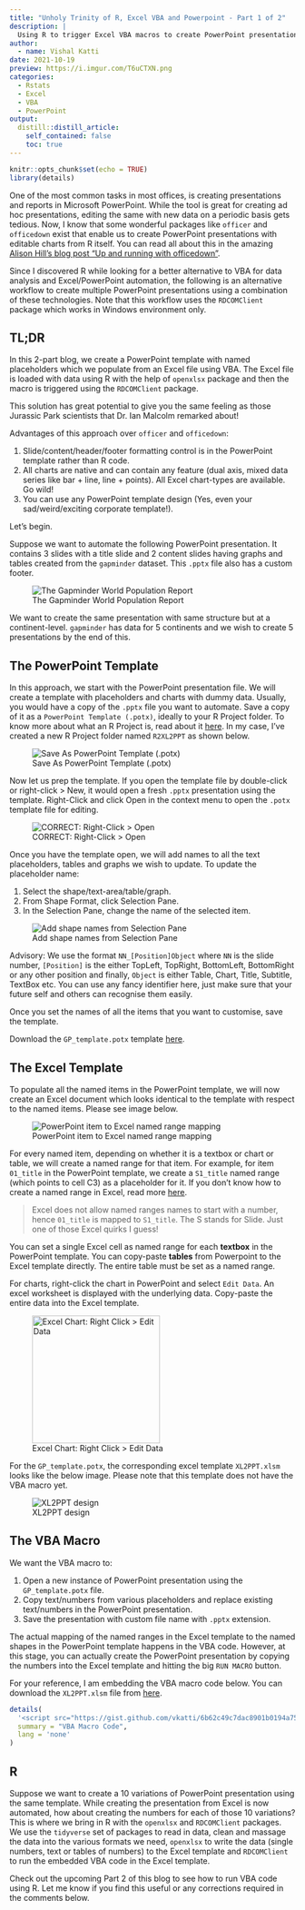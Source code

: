 ```yaml
---
title: "Unholy Trinity of R, Excel VBA and Powerpoint - Part 1 of 2"
description: |
  Using R to trigger Excel VBA macros to create PowerPoint presentations!
author:
  - name: Vishal Katti
date: 2021-10-19
preview: https://i.imgur.com/T6uCTXN.png
categories:
  - Rstats
  - Excel
  - VBA
  - PowerPoint
output:
  distill::distill_article:
    self_contained: false
    toc: true
---
```


```r
knitr::opts_chunk$set(echo = TRUE)
library(details)
```

One of the most common tasks in most offices, is creating presentations
and reports in Microsoft PowerPoint. While the tool is great for
creating ad hoc presentations, editing the same with new data on a
periodic basis gets tedious. Now, I know that some wonderful packages
like `officer` and `officedown` exist that enable us to create
PowerPoint presentations with editable charts from R itself. You can
read all about this in the amazing [Alison Hill's blog post "Up and
running with
officedown"](https://alison.rbind.io/blog/2021-07-officedown/).

Since I discovered R while looking for a better alternative to VBA for
data analysis and Excel/PowerPoint automation, the following is an
alternative workflow to create multiple PowerPoint presentations using a
combination of these technologies. Note that this workflow uses the
`RDCOMClient` package which works in Windows environment only.

## TL;DR

In this 2-part blog, we create a PowerPoint template with named
placeholders which we populate from an Excel file using VBA. The Excel
file is loaded with data using R with the help of `openxlsx` package and
then the macro is triggered using the `RDCOMClient` package.

This solution has great potential to give you the same feeling as those
Jurassic Park scientists that Dr. Ian Malcolm remarked about!

Advantages of this approach over `officer` and `officedown`:

1.  Slide/content/header/footer formatting control is in the PowerPoint
    template rather than R code.
2.  All charts are native and can contain any feature (dual axis, mixed
    data series like bar + line, line + points). All Excel chart-types
    are available. Go wild!
3.  You can use any PowerPoint template design (Yes, even your
    sad/weird/exciting corporate template!).

Let's begin.

Suppose we want to automate the following PowerPoint presentation. It
contains 3 slides with a title slide and 2 content slides having graphs
and tables created from the `gapminder` dataset. This `.pptx` file also
has a custom footer.

![The Gapminder World Population
Report](https://i.imgur.com/LL6UwWH.gif "The Gapminder World Report")

We want to create the same presentation with same structure but at a
continent-level. `gapminder` has data for 5 continents and we wish to
create 5 presentations by the end of this.

## The PowerPoint Template

In this approach, we start with the PowerPoint presentation file. We
will create a template with placeholders and charts with dummy data.
Usually, you would have a copy of the `.pptx` file you want to automate.
Save a copy of it as a `PowerPoint Template (.potx)`, ideally to your R
Project folder. To know more about what an R Project is, read about it
[here](https://support.rstudio.com/hc/en-us/articles/200526207-Using-Projects).
In my case, I've created a new R Project folder named `R2XL2PPT` as
shown below.

![Save As PowerPoint Template
(.potx)](https://i.imgur.com/NvdILBA.png "Save As PowerPoint Template (.potx)")

Now let us prep the template. If you open the template file by
double-click or right-click \> New, it would open a fresh `.pptx`
presentation using the template. Right-Click and click Open in the
context menu to open the `.potx` template file for editing.

![CORRECT: Right-Click \> Open](https://i.imgur.com/eQokXoX.png)

Once you have the template open, we will add names to all the text
placeholders, tables and graphs we wish to update. To update the
placeholder name:

1.  Select the shape/text-area/table/graph.
2.  From Shape Format, click Selection Pane.
3.  In the Selection Pane, change the name of the selected item.

![Add shape names from Selection
Pane](https://i.imgur.com/xhA0D3u.png "Add shape names from Selection Pane")

Advisory: We use the format `NN_[Position]Object` where `NN` is the
slide number, `[Position]` is the either TopLeft, TopRight, BottomLeft,
BottomRight or any other position and finally, `Object` is either Table,
Chart, Title, Subtitle, TextBox etc. You can use any fancy identifier
here, just make sure that your future self and others can recognise them
easily.

Once you set the names of all the items that you want to customise, save
the template.

Download the `GP_template.potx` template
[here](content/GP_template.potx).

## The Excel Template

To populate all the named items in the PowerPoint template, we will now
create an Excel document which looks identical to the template with
respect to the named items. Please see image below.

![PowerPoint item to Excel named range
mapping](https://i.imgur.com/A080o1Z.png "PowerPoint item to Excel named range mapping")

For every named item, depending on whether it is a textbox or chart or
table, we will create a named range for that item. For example, for item
`01_title` in the PowerPoint template, we create a `S1_title` named
range (which points to cell C3) as a placeholder for it. If you don't
know how to create a named range in Excel, read more
[here](https://support.microsoft.com/en-us/office/define-and-use-names-in-formulas-4d0f13ac-53b7-422e-afd2-abd7ff379c64).

> Excel does not allow named ranges names to start with a number, hence
> `01_title` is mapped to `S1_title`. The S stands for Slide. Just one
> of those Excel quirks I guess!

You can set a single Excel cell as named range for each **textbox** in
the PowerPoint template. You can copy-paste **tables** from Powerpoint
to the Excel template directly. The entire table must be set as a named
range.

For charts, right-click the chart in PowerPoint and select `Edit Data`.
An excel worksheet is displayed with the underlying data. Copy-paste the
entire data into the Excel template.

![Excel Chart: Right Click \> Edit
Data](https://i.imgur.com/rVsb1a6.png "Excel Chart: Right Click > Edit Data"){width="225"}

For the `GP_template.potx`, the corresponding excel template
`XL2PPT.xlsm` looks like the below image. Please note that this template
does not have the VBA macro yet.

![XL2PPT design](https://i.imgur.com/oMdSUvp.png "XL2PPT design")

## The VBA Macro

We want the VBA macro to:

1.  Open a new instance of PowerPoint presentation using the
    `GP_template.potx` file.
2.  Copy text/numbers from various placeholders and replace existing
    text/numbers in the PowerPoint presentation.
3.  Save the presentation with custom file name with `.pptx` extension.

The actual mapping of the named ranges in the Excel template to the
named shapes in the PowerPoint template happens in the VBA code.
However, at this stage, you can actually create the PowerPoint
presentation by copying the numbers into the Excel template and hitting
the big `RUN MACRO` button.

For your reference, I am embedding the VBA macro code below. You can
download the `XL2PPT.xlsm` file from [here](content/XL2PPT.xlsm).

```r
details(
  '<script src="https://gist.github.com/vkatti/6b62c49c7dac8901b0194a758a77c0df.js"></script>',
  summary = "VBA Macro Code",
  lang = 'none'
)

```

## R

Suppose we want to create a 10 variations of PowerPoint presentation
using the same template. While creating the presentation from Excel is
now automated, how about creating the numbers for each of those 10
variations? This is where we bring in R with the `openxlsx` and
`RDCOMClient` packages. We use the `tidyverse` set of packages to read
in data, clean and massage the data into the various formats we need,
`openxlsx` to write the data (single numbers, text or tables of numbers)
to the Excel template and `RDCOMClient` to run the embedded VBA code in
the Excel template.

Check out the upcoming Part 2 of this blog to see how to run VBA code
using R. Let me know if you find this useful or any corrections required
in the comments below.
